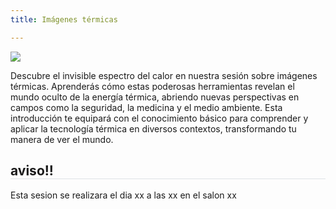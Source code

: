 ```yaml
---
title: Imágenes térmicas

---
```

<style>
* {overflow: visible;}     h2{
        border-bottom: 1px solid #dee2e6 !important;
}
</style>

::: {layout="[35,65]"}

![](../images/sesiones/sesion8.gif)

Descubre el invisible espectro del calor en nuestra sesión sobre imágenes térmicas. Aprenderás cómo estas poderosas herramientas revelan el mundo oculto de la energía térmica, abriendo nuevas perspectivas en campos como la seguridad, la medicina y el medio ambiente. Esta introducción te equipará con el conocimiento básico para comprender y aplicar la tecnología térmica en diversos contextos, transformando tu manera de ver el mundo.
:::

:::{.callout-tip}
## aviso!!
Esta sesion se realizara el dia xx a las xx en el salon xx
:::

